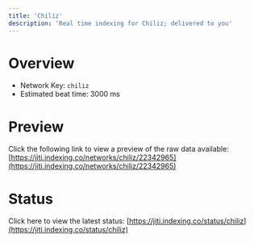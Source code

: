```yaml
---
title: 'Chiliz'
description: 'Real time indexing for Chiliz; delivered to you'
---
```


# Overview
- Network Key: `chiliz`
- Estimated beat time: 3000 ms

# Preview
Click the following link to view a preview of the raw data available: [https://jiti.indexing.co/networks/chiliz/22342965](https://jiti.indexing.co/networks/chiliz/22342965)

# Status
Click here to view the latest status: [https://jiti.indexing.co/status/chiliz](https://jiti.indexing.co/status/chiliz)
